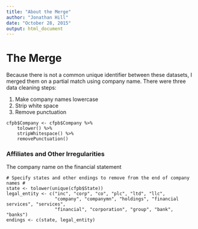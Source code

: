 ```yaml
---
title: "About the Merge"
author: "Jonathan Hill"
date: "October 28, 2015"
output: html_document
---
```


# The Merge

Because there is not a common unique identifier between these datasets, I merged them on a partial match using company name. There were three data cleaning steps:

1. Make company names lowercase
2. Strip white space
3. Remove punctuation

```
cfpb$Company <- cfpb$Company %>% 
    tolower() %>% 
    stripWhitespace() %>% 
    removePunctuation()
```

### Affiliates and Other Irregularities

The company name on the financial statement

```
# Specify states and other endings to remove from the end of company names #
state <- tolower(unique(cfpb$State))
legal_entity <- c("inc", "corp", "co", "plc", "ltd", "llc", 
                  "company", "companymn", "holdings", "financial services", "services", 
                  "financial", "corporation", "group", "bank", "banks")
endings <- c(state, legal_entity)
```
